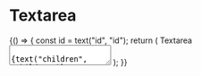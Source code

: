 
<Meta title="Objects/Form/Fields" component={Textarea} />

# Textarea

<Preview>
  <Story name="Textarea">
    {() => {
      const id = text("id", "id");
      return (
        <Fragment>
          <Label id={id} block>
            Textarea
          </Label>
          <Textarea id={text("id", "id")} name={text("name", "name")}>
            {text("children", "children")}
          </Textarea>
        </Fragment>
      );
    }}
  </Story>
</Preview>
